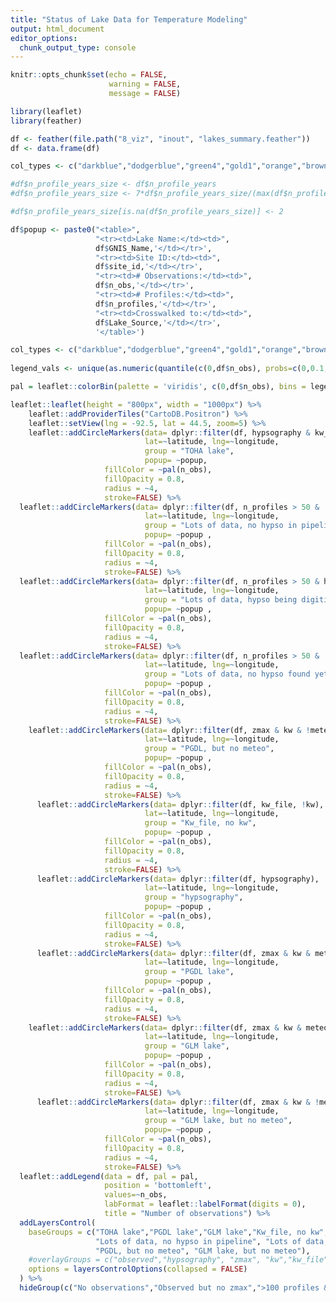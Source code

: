 ```yaml
---
title: "Status of Lake Data for Temperature Modeling"
output: html_document
editor_options: 
  chunk_output_type: console
---
```


```r
knitr::opts_chunk$set(echo = FALSE,
                      warning = FALSE,
                      message = FALSE)
```

```r
library(leaflet)
library(feather)

df <- feather(file.path("8_viz", "inout", "lakes_summary.feather"))
df <- data.frame(df)

col_types <- c("darkblue","dodgerblue","green4","gold1","orange","brown","red")

#df$n_profile_years_size <- df$n_profile_years
#df$n_profile_years_size <- 7*df$n_profile_years_size/(max(df$n_profile_years_size,na.rm = TRUE))

#df$n_profile_years_size[is.na(df$n_profile_years_size)] <- 2

df$popup <- paste0("<table>",
                   "<tr><td>Lake Name:</td><td>",
                   df$GNIS_Name,'</td></tr>',
                   "<tr><td>Site ID:</td><td>",
                   df$site_id,'</td></tr>',
                   "<tr><td># Observations:</td><td>",
                   df$n_obs,'</td></tr>',
                   "<tr><td># Profiles:</td><td>",
                   df$n_profiles,'</td></tr>',
                   "<tr><td>Crosswalked to:</td><td>",
                   df$Lake_Source,'</td></tr>',
                   '</table>')

col_types <- c("darkblue","dodgerblue","green4","gold1","orange","brown","red")
  
legend_vals <- unique(as.numeric(quantile(c(0,df$n_obs), probs=c(0,0.1,0.5,0.9,.99,1), na.rm=TRUE)))

pal = leaflet::colorBin(palette = 'viridis', c(0,df$n_obs), bins = legend_vals, na.color = 'red', reverse = TRUE)

leaflet::leaflet(height = "800px", width = "1000px") %>%
    leaflet::addProviderTiles("CartoDB.Positron") %>%
    leaflet::setView(lng = -92.5, lat = 44.5, zoom=5) %>%
    leaflet::addCircleMarkers(data= dplyr::filter(df, hypsography & kw_file & meteo),
                              lat=~latitude, lng=~longitude, 
                              group = "TOHA lake",
                              popup= ~popup,
                     fillColor = ~pal(n_obs),
                     fillOpacity = 0.8,
                     radius = ~4,
                     stroke=FALSE) %>%
  leaflet::addCircleMarkers(data= dplyr::filter(df, n_profiles > 50 & !hypsography),
                              lat=~latitude, lng=~longitude, 
                              group = "Lots of data, no hypso in pipeline",
                              popup= ~popup ,
                     fillColor = ~pal(n_obs),
                     fillOpacity = 0.8,
                     radius = ~4,
                     stroke=FALSE) %>%
  leaflet::addCircleMarkers(data= dplyr::filter(df, n_profiles > 50 & hypsography_digitizing),
                              lat=~latitude, lng=~longitude, 
                              group = "Lots of data, hypso being digitized",
                              popup= ~popup ,
                     fillColor = ~pal(n_obs),
                     fillOpacity = 0.8,
                     radius = ~4,
                     stroke=FALSE) %>% 
  leaflet::addCircleMarkers(data= dplyr::filter(df, n_profiles > 50 & !hypsography & !hypsography_digitizing),
                              lat=~latitude, lng=~longitude, 
                              group = "Lots of data, no hypso found yet",
                              popup= ~popup ,
                     fillColor = ~pal(n_obs),
                     fillOpacity = 0.8,
                     radius = ~4,
                     stroke=FALSE) %>% 
    leaflet::addCircleMarkers(data= dplyr::filter(df, zmax & kw & !meteo & n_profiles > 10),
                              lat=~latitude, lng=~longitude, 
                              group = "PGDL, but no meteo",
                              popup= ~popup ,
                     fillColor = ~pal(n_obs),
                     fillOpacity = 0.8,
                     radius = ~4,
                     stroke=FALSE) %>%
      leaflet::addCircleMarkers(data= dplyr::filter(df, kw_file, !kw),
                              lat=~latitude, lng=~longitude, 
                              group = "Kw_file, no kw",
                              popup= ~popup ,
                     fillColor = ~pal(n_obs),
                     fillOpacity = 0.8,
                     radius = ~4,
                     stroke=FALSE) %>%
      leaflet::addCircleMarkers(data= dplyr::filter(df, hypsography),
                              lat=~latitude, lng=~longitude, 
                              group = "hypsography",
                              popup= ~popup ,
                     fillColor = ~pal(n_obs),
                     fillOpacity = 0.8,
                     radius = ~4,
                     stroke=FALSE) %>%
      leaflet::addCircleMarkers(data= dplyr::filter(df, zmax & kw & meteo & n_profiles > 10),
                              lat=~latitude, lng=~longitude, 
                              group = "PGDL lake",
                              popup= ~popup ,
                     fillColor = ~pal(n_obs),
                     fillOpacity = 0.8,
                     radius = ~4,
                     stroke=FALSE) %>%
    leaflet::addCircleMarkers(data= dplyr::filter(df, zmax & kw & meteo),
                              lat=~latitude, lng=~longitude, 
                              group = "GLM lake",
                              popup= ~popup ,
                     fillColor = ~pal(n_obs),
                     fillOpacity = 0.8,
                     radius = ~4,
                     stroke=FALSE) %>%
      leaflet::addCircleMarkers(data= dplyr::filter(df, zmax & kw & !meteo),
                              lat=~latitude, lng=~longitude, 
                              group = "GLM lake, but no meteo",
                              popup= ~popup ,
                     fillColor = ~pal(n_obs),
                     fillOpacity = 0.8,
                     radius = ~4,
                     stroke=FALSE) %>%
  leaflet::addLegend(data = df, pal = pal,
                     position = 'bottomleft',
                     values=~n_obs,
                     labFormat = leaflet::labelFormat(digits = 0),
                     title = "Number of observations") %>%
  addLayersControl(
    baseGroups = c("TOHA lake","PGDL lake","GLM lake","Kw_file, no kw","hypsography", 
                   "Lots of data, no hypso in pipeline", "Lots of data, hypso being digitized", "Lots of data, no hypso found yet",
                   "PGDL, but no meteo", "GLM lake, but no meteo"),
    #overlayGroups = c("observed","hypsography", "zmax", "kw","kw_file","meteo"),
    options = layersControlOptions(collapsed = FALSE)
  ) %>% 
  hideGroup(c("No observations","Observed but no zmax",">100 profiles & no hypsometry"))


```
